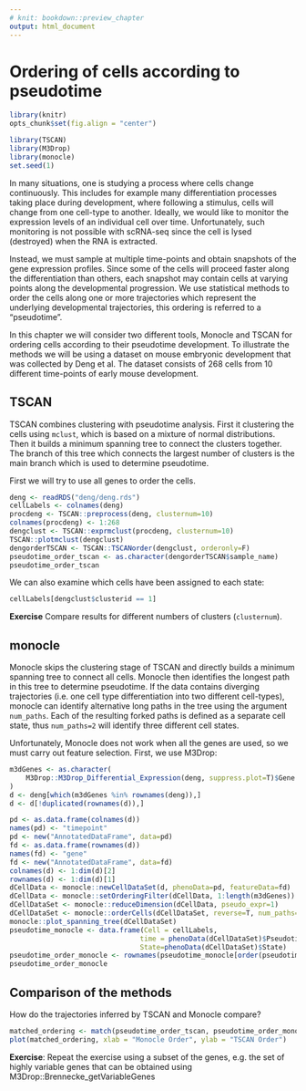```yaml
---
# knit: bookdown::preview_chapter
output: html_document
---
```


# Ordering of cells according to pseudotime

```r
library(knitr)
opts_chunk$set(fig.align = "center")
```
```r
library(TSCAN)
library(M3Drop)
library(monocle)
set.seed(1)
```

In many situations, one is studying a process where cells change
continuously. This includes for example many differentiation processes
taking place during development, where following a stimulus, cells
will change from one cell-type to another. Ideally, we would like to
monitor the expression levels of an individual cell over
time. Unfortunately, such monitoring is not possible with scRNA-seq
since the cell is lysed (destroyed) when the RNA is extracted.

Instead, we must sample at multiple time-points and obtain snapshots of
the gene expression profiles. Since some of the cells will
proceed faster along the differentiation than others, each snapshot may contain
cells at varying points along the developmental progression. We use statistical methods
 to order the cells along one or more trajectories which represent the underlying
 developmental trajectories, this ordering is referred to a "pseudotime".

In this chapter we will consider two different tools, Monocle and
TSCAN for ordering cells according to their pseudotime development. To
illustrate the methods we will be using a dataset on mouse embryonic
development that was collected by Deng et al. The dataset consists of
268 cells from 10 different time-points of early mouse development.

## TSCAN

TSCAN combines clustering with pseudotime analysis. First it clustering the cells using `mclust`, 
which is based on a mixture of normal distributions. Then it builds a minimum spanning tree to connect the clusters together. The branch of this tree which connects the largest number of clusters is the main branch which is used to determine pseudotime.

First we will try to use all genes to order the cells.
```r
deng <- readRDS("deng/deng.rds")
cellLabels <- colnames(deng)
procdeng <- TSCAN::preprocess(deng, clusternum=10)
colnames(procdeng) <- 1:268
dengclust <- TSCAN::exprmclust(procdeng, clusternum=10)
TSCAN::plotmclust(dengclust)
dengorderTSCAN <- TSCAN::TSCANorder(dengclust, orderonly=F)
pseudotime_order_tscan <- as.character(dengorderTSCAN$sample_name)
pseudotime_order_tscan
```

We can also examine which cells have been assigned to each state:

```r
cellLabels[dengclust$clusterid == 1]
```
__Exercise__ Compare results for different numbers of clusters (`clusternum`).

## monocle

Monocle skips the clustering stage of TSCAN and directly builds a minimum spanning tree to connect all cells. Monocle then identifies the longest path in this tree to determine pseudotime. If the data contains diverging trajectories (i.e. one cell type differentiation into two different cell-types), monocle can identify alternative long paths in the tree using the argument `num_paths`. Each of the resulting forked paths is defined as a separate cell state, thus `num_paths=2` will identify three different cell states.

Unfortunately, Monocle does not work when all the genes are used, so
we must carry out feature selection. First, we use M3Drop:
```r
m3dGenes <- as.character(
    M3Drop::M3Drop_Differential_Expression(deng, suppress.plot=T)$Gene
)
d <- deng[which(m3dGenes %in% rownames(deng)),]
d <- d[!duplicated(rownames(d)),]
```

```r
pd <- as.data.frame(colnames(d))
names(pd) <- "timepoint"
pd <- new("AnnotatedDataFrame", data=pd)
fd <- as.data.frame(rownames(d))
names(fd) <- "gene"
fd <- new("AnnotatedDataFrame", data=fd)
colnames(d) <- 1:dim(d)[2]
rownames(d) <- 1:dim(d)[1]
dCellData <- monocle::newCellDataSet(d, phenoData=pd, featureData=fd)
dCellData <- monocle::setOrderingFilter(dCellData, 1:length(m3dGenes))
dCellDataSet <- monocle::reduceDimension(dCellData, pseudo_expr=1)
dCellDataSet <- monocle::orderCells(dCellDataSet, reverse=T, num_paths=2)
monocle::plot_spanning_tree(dCellDataSet)
pseudotime_monocle <- data.frame(Cell = cellLabels, 
                                time = phenoData(dCellDataSet)$Pseudotime, 
                                State=phenoData(dCellDataSet)$State)
pseudotime_order_monocle <- rownames(pseudotime_monocle[order(pseudotime_monocle$time), ])
pseudotime_order_monocle
```

## Comparison of the methods

How do the trajectories inferred by TSCAN and Monocle compare?
```r
matched_ordering <- match(pseudotime_order_tscan, pseudotime_order_monocle)
plot(matched_ordering, xlab = "Monocle Order", ylab = "TSCAN Order")
```

__Exercise__: Repeat the exercise using a subset of the genes, e.g. the set of highly variable genes that can be obtained using M3Drop::Brennecke_getVariableGenes

